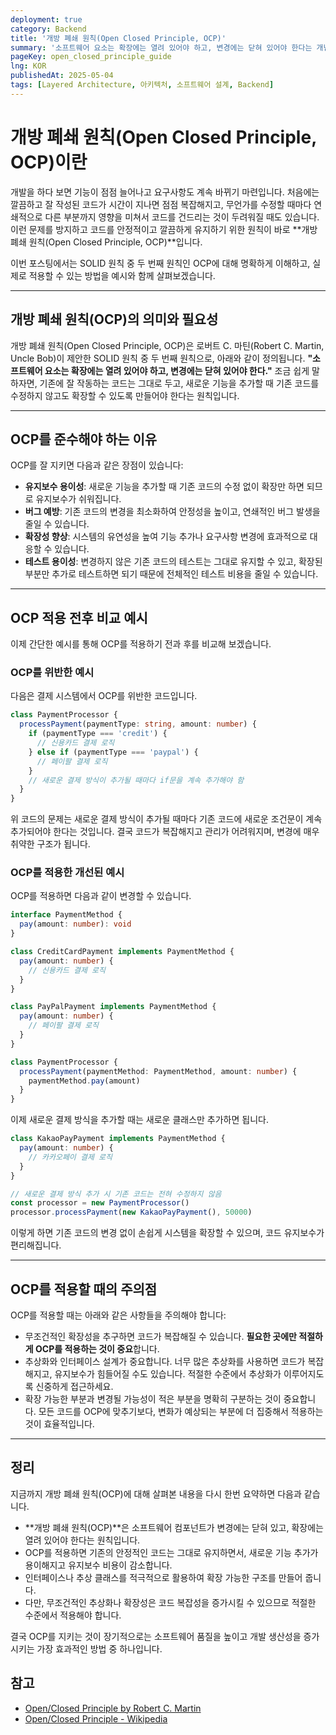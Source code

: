 ```yaml
---
deployment: true
category: Backend
title: '개방 폐쇄 원칙(Open Closed Principle, OCP)'
summary: '소프트웨어 요소는 확장에는 열려 있어야 하고, 변경에는 닫혀 있어야 한다는 개념을 가진 개발 폐쇄 원칙에 대해 알아봅시다.'
pageKey: open_closed_principle_guide
lng: KOR
publishedAt: 2025-05-04
tags: [Layered Architecture, 아키텍처, 소프트웨어 설계, Backend]
---
```


# 개방 폐쇄 원칙(Open Closed Principle, OCP)이란

개발을 하다 보면 기능이 점점 늘어나고 요구사항도 계속 바뀌기 마련입니다. 처음에는 깔끔하고 잘 작성된 코드가 시간이 지나면 점점 복잡해지고, 무언가를 수정할 때마다 연쇄적으로 다른 부분까지 영향을 미쳐서 코드를 건드리는 것이 두려워질 때도 있습니다. 이런 문제를 방지하고 코드를 안정적이고 깔끔하게 유지하기 위한 원칙이 바로 **개방 폐쇄 원칙(Open Closed Principle, OCP)**입니다.



이번 포스팅에서는 SOLID 원칙 중 두 번째 원칙인 OCP에 대해 명확하게 이해하고, 실제로 적용할 수 있는 방법을 예시와 함께 살펴보겠습니다.

---

## 개방 폐쇄 원칙(OCP)의 의미와 필요성

개방 폐쇄 원칙(Open Closed Principle, OCP)은 로버트 C. 마틴(Robert C. Martin, Uncle Bob)이 제안한 SOLID 원칙 중 두 번째 원칙으로, 아래와 같이 정의됩니다. **"소프트웨어 요소는 확장에는 열려 있어야 하고, 변경에는 닫혀 있어야 한다."** 조금 쉽게 말하자면, 기존에 잘 작동하는 코드는 그대로 두고, 새로운 기능을 추가할 때 기존 코드를 수정하지 않고도 확장할 수 있도록 만들어야 한다는 원칙입니다.

---

## OCP를 준수해야 하는 이유

OCP를 잘 지키면 다음과 같은 장점이 있습니다:

- **유지보수 용이성**: 새로운 기능을 추가할 때 기존 코드의 수정 없이 확장만 하면 되므로 유지보수가 쉬워집니다.
- **버그 예방**: 기존 코드의 변경을 최소화하여 안정성을 높이고, 연쇄적인 버그 발생을 줄일 수 있습니다.
- **확장성 향상**: 시스템의 유연성을 높여 기능 추가나 요구사항 변경에 효과적으로 대응할 수 있습니다.
- **테스트 용이성**: 변경하지 않은 기존 코드의 테스트는 그대로 유지할 수 있고, 확장된 부분만 추가로 테스트하면 되기 때문에 전체적인 테스트 비용을 줄일 수 있습니다.

---

## OCP 적용 전후 비교 예시

이제 간단한 예시를 통해 OCP를 적용하기 전과 후를 비교해 보겠습니다.

### OCP를 위반한 예시

다음은 결제 시스템에서 OCP를 위반한 코드입니다.

```typescript
class PaymentProcessor {
  processPayment(paymentType: string, amount: number) {
    if (paymentType === 'credit') {
      // 신용카드 결제 로직
    } else if (paymentType === 'paypal') {
      // 페이팔 결제 로직
    }
    // 새로운 결제 방식이 추가될 때마다 if문을 계속 추가해야 함
  }
}
```

위 코드의 문제는 새로운 결제 방식이 추가될 때마다 기존 코드에 새로운 조건문이 계속 추가되어야 한다는 것입니다. 결국 코드가 복잡해지고 관리가 어려워지며, 변경에 매우 취약한 구조가 됩니다.

### OCP를 적용한 개선된 예시

OCP를 적용하면 다음과 같이 변경할 수 있습니다.

```typescript
interface PaymentMethod {
  pay(amount: number): void
}

class CreditCardPayment implements PaymentMethod {
  pay(amount: number) {
    // 신용카드 결제 로직
  }
}

class PayPalPayment implements PaymentMethod {
  pay(amount: number) {
    // 페이팔 결제 로직
  }
}

class PaymentProcessor {
  processPayment(paymentMethod: PaymentMethod, amount: number) {
    paymentMethod.pay(amount)
  }
}
```

이제 새로운 결제 방식을 추가할 때는 새로운 클래스만 추가하면 됩니다.

```typescript
class KakaoPayPayment implements PaymentMethod {
  pay(amount: number) {
    // 카카오페이 결제 로직
  }
}

// 새로운 결제 방식 추가 시 기존 코드는 전혀 수정하지 않음
const processor = new PaymentProcessor()
processor.processPayment(new KakaoPayPayment(), 50000)
```

이렇게 하면 기존 코드의 변경 없이 손쉽게 시스템을 확장할 수 있으며, 코드 유지보수가 편리해집니다.

---

## OCP를 적용할 때의 주의점

OCP를 적용할 때는 아래와 같은 사항들을 주의해야 합니다:

- 무조건적인 확장성을 추구하면 코드가 복잡해질 수 있습니다. **필요한 곳에만 적절하게 OCP를 적용하는 것이 중요**합니다.
- 추상화와 인터페이스 설계가 중요합니다. 너무 많은 추상화를 사용하면 코드가 복잡해지고, 유지보수가 힘들어질 수도 있습니다. 적절한 수준에서 추상화가 이루어지도록 신중하게 접근하세요.
- 확장 가능한 부분과 변경될 가능성이 적은 부분을 명확히 구분하는 것이 중요합니다. 모든 코드를 OCP에 맞추기보다, 변화가 예상되는 부분에 더 집중해서 적용하는 것이 효율적입니다.

---

## 정리

지금까지 개방 폐쇄 원칙(OCP)에 대해 살펴본 내용을 다시 한번 요약하면 다음과 같습니다.

- **개방 폐쇄 원칙(OCP)**은 소프트웨어 컴포넌트가 변경에는 닫혀 있고, 확장에는 열려 있어야 한다는 원칙입니다.
- OCP를 적용하면 기존의 안정적인 코드는 그대로 유지하면서, 새로운 기능 추가가 용이해지고 유지보수 비용이 감소합니다.
- 인터페이스나 추상 클래스를 적극적으로 활용하여 확장 가능한 구조를 만들어 줍니다.
- 다만, 무조건적인 추상화나 확장성은 코드 복잡성을 증가시킬 수 있으므로 적절한 수준에서 적용해야 합니다.

결국 OCP를 지키는 것이 장기적으로는 소프트웨어 품질을 높이고 개발 생산성을 증가시키는 가장 효과적인 방법 중 하나입니다.

## 참고

- [Open/Closed Principle by Robert C. Martin](https://blog.cleancoder.com/uncle-bob/2020/10/18/Solid-Relevance.html)
- [Open/Closed Principle - Wikipedia](https://en.wikipedia.org/wiki/Open%E2%80%93closed_principle)
